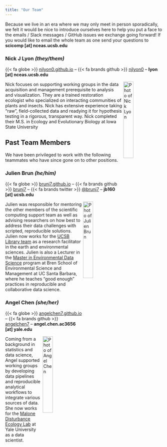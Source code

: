 ```yaml
---
title: "Our Team"
---
```


Because we live in an era where we may only meet in person sporadically, we felt it would be nice to introduce ourselves here to help you put a face to the emails / Slack messages / GitHub issues we exchange going forward! If you would like to email the whole team as one send your questions to **scicomp \[at\] nceas.ucsb.edu**

### Nick J Lyon _(they/them)_

{{< fa globe >}} [njlyon0.github.io](https://njlyon0.github.io/) -- {{< fa brands github >}} [njlyon0](https://github.com/njlyon0) -- **lyon \[at\] nceas.ucsb.edu**

<img src="images/staff/nlyon.png" alt="Photo of Nick Lyon" align="right" width="25%"/>

Nick focuses on supporting working groups in the data acquisition and management prerequisite to analysis and visualization. They are a trained restoration ecologist who specialized on interacting communities of plants and insects. Nick has extensive experience taking "raw", field-collected data and readying it for hypothesis testing in a rigorous, transparent way. Nick completed their M.S. in Ecology and Evolutionary Biology at Iowa State University

## Past Team Members

We have been privileged to work with the following teammates who have since gone on to other positions.

### Julien Brun _(he/him)_

{{< fa globe >}} [brunj7.github.io](https://brunj7.github.io/) -- {{< fa brands github >}} [brunj7](https://github.com/brunj7) -- {{< fa brands twitter >}} [\@brunj7](https://twitter.com/brunj7) -- **jb160 \[at\] ucsb.edu**

<img src="images/staff/jbrun.jpeg" alt="Photo of Julien Brun" align="right" width="25%"/>

Julien was responsible for mentoring the other members of the scientific computing support team as well as advising researchers on how best to address their data challenges with scripted, reproducible solutions. Julien now works for the [UCSB Library team](https://www.library.ucsb.edu/our-team) as a research facilitator in the earth and environmental sciences. Julien is also a Lecturer in the [Master in Environmental Data Science](https://bren.ucsb.edu/masters-programs/master-environmental-data-science) program at Bren School of Environmental Science and Management at UC Santa Barbara, where he teaches "good enough" practices in reproducible and collaborative data science.

### Angel Chen _(she/her)_

{{< fa globe >}} [angelchen7.github.io](https://angelchen7.github.io/) -- {{< fa brands github >}} [angelchen7](https://github.com/angelchen7) -- **angel.chen.ac3656 \[at\] yale.edu**

<img src="images/staff/achen.jpeg" alt="Photo of Angel Chen" align="right" width="25%"/>

Coming from a background in statistics and data science, Angel supported working groups by developing data pipelines and reproducible analytical workflows to integrate various sources of data. She now works for the [Malone Disturbance Ecology Lab](https://www.malonelab.org/) at Yale University as a data scientist. 
